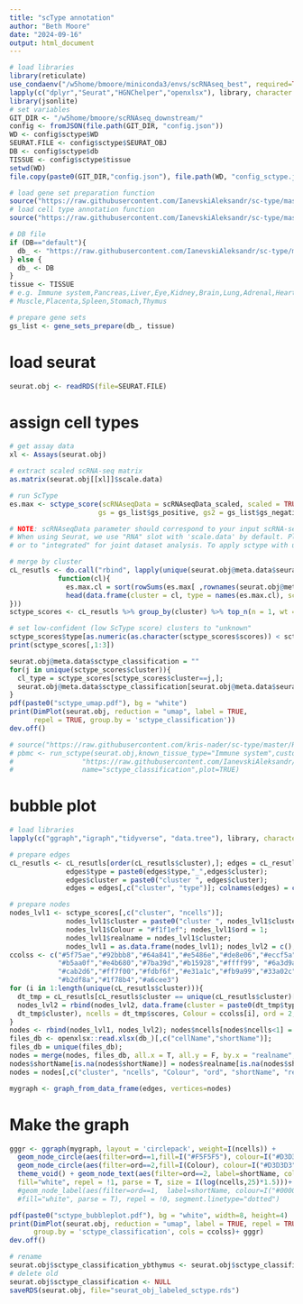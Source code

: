 ```yaml
---
title: "scType annotation"
author: "Beth Moore"
date: "2024-09-16"
output: html_document
---
```

```r
# load libraries
library(reticulate)
use_condaenv("/w5home/bmoore/miniconda3/envs/scRNAseq_best", required=TRUE)
lapply(c("dplyr","Seurat","HGNChelper","openxlsx"), library, character.only = T)
library(jsonlite)
# set variables
GIT_DIR <- "/w5home/bmoore/scRNAseq_downstream/"
config <- fromJSON(file.path(GIT_DIR, "config.json"))
WD <- config$sctype$WD
SEURAT.FILE <- config$sctype$SEURAT_OBJ
DB <- config$sctype$db
TISSUE <- config$sctype$tissue
setwd(WD)
file.copy(paste0(GIT_DIR,"config.json"), file.path(WD, "config_sctype.json"))
```
```r
# load gene set preparation function
source("https://raw.githubusercontent.com/IanevskiAleksandr/sc-type/master/R/gene_sets_prepare.R")
# load cell type annotation function
source("https://raw.githubusercontent.com/IanevskiAleksandr/sc-type/master/R/sctype_score_.R")
```
```r
# DB file
if (DB=="default"){
  db_ <- "https://raw.githubusercontent.com/IanevskiAleksandr/sc-type/master/ScTypeDB_full.xlsx"
} else {
  db_ <- DB
}
tissue <- TISSUE 
# e.g. Immune system,Pancreas,Liver,Eye,Kidney,Brain,Lung,Adrenal,Heart,Intestine,
# Muscle,Placenta,Spleen,Stomach,Thymus

# prepare gene sets
gs_list <- gene_sets_prepare(db_, tissue)
```
# load seurat
```r
seurat.obj <- readRDS(file=SEURAT.FILE)
```
# assign cell types
```r
# get assay data
xl <- Assays(seurat.obj)

# extract scaled scRNA-seq matrix
as.matrix(seurat.obj[[xl]]$scale.data) 

# run ScType
es.max <- sctype_score(scRNAseqData = scRNAseqData_scaled, scaled = TRUE, 
                      gs = gs_list$gs_positive, gs2 = gs_list$gs_negative)

# NOTE: scRNAseqData parameter should correspond to your input scRNA-seq matrix. For raw (unscaled) count matrix set scaled = FALSE
# When using Seurat, we use "RNA" slot with 'scale.data' by default. Please change "RNA" to "SCT" for sctransform-normalized data,
# or to "integrated" for joint dataset analysis. To apply sctype with unscaled data, use e.g. pbmc[["RNA"]]$counts or pbmc[["RNA"]]@counts, with scaled set to FALSE.

# merge by cluster
cL_resutls <- do.call("rbind", lapply(unique(seurat.obj@meta.data$seurat_clusters), 
            function(cl){
              es.max.cl = sort(rowSums(es.max[ ,rownames(seurat.obj@meta.data[seurat.obj@meta.data$seurat_clusters==cl, ])]), decreasing = !0)
              head(data.frame(cluster = cl, type = names(es.max.cl), scores = es.max.cl, ncells = sum(seurat.obj@meta.data$seurat_clusters==cl)), 10)
}))
sctype_scores <- cL_resutls %>% group_by(cluster) %>% top_n(n = 1, wt = scores)  

# set low-confident (low ScType score) clusters to "unknown"
sctype_scores$type[as.numeric(as.character(sctype_scores$scores)) < sctype_scores$ncells/4] <- "Unknown"
print(sctype_scores[,1:3])
```
```r
seurat.obj@meta.data$sctype_classification = ""
for(j in unique(sctype_scores$cluster)){
  cl_type = sctype_scores[sctype_scores$cluster==j,]; 
  seurat.obj@meta.data$sctype_classification[seurat.obj@meta.data$seurat_clusters == j]= as.character(cl_type$type[1])
}
pdf(paste0("sctype_umap.pdf"), bg = "white")
print(DimPlot(seurat.obj, reduction = "umap", label = TRUE,
      repel = TRUE, group.by = 'sctype_classification'))
dev.off()
```
```r
# source("https://raw.githubusercontent.com/kris-nader/sc-type/master/R/sctype_wrapper.R"); 
# pbmc <- run_sctype(seurat.obj,known_tissue_type="Immune system",custom_marker_file=
#                 "https://raw.githubusercontent.com/IanevskiAleksandr/sc-type/master/ScTypeDB_full.xlsx",
#                 name="sctype_classification",plot=TRUE)
```
# bubble plot
```r
# load libraries
lapply(c("ggraph","igraph","tidyverse", "data.tree"), library, character.only = T)

# prepare edges
cL_resutls <- cL_resutls[order(cL_resutls$cluster),]; edges = cL_resutls; 
              edges$type = paste0(edges$type,"_",edges$cluster); 
              edges$cluster = paste0("cluster ", edges$cluster); 
              edges = edges[,c("cluster", "type")]; colnames(edges) = c("from", "to"); rownames(edges) <- NULL

# prepare nodes
nodes_lvl1 <- sctype_scores[,c("cluster", "ncells")]; 
              nodes_lvl1$cluster = paste0("cluster ", nodes_lvl1$cluster); 
              nodes_lvl1$Colour = "#f1f1ef"; nodes_lvl1$ord = 1; 
              nodes_lvl1$realname = nodes_lvl1$cluster; 
              nodes_lvl1 = as.data.frame(nodes_lvl1); nodes_lvl2 = c(); 
ccolss <- c("#5f75ae","#92bbb8","#64a841","#e5486e","#de8e06","#eccf5a",
            "#b5aa0f","#e4b680","#7ba39d","#b15928","#ffff99", "#6a3d9a",
            "#cab2d6","#ff7f00","#fdbf6f","#e31a1c","#fb9a99","#33a02c",
            "#b2df8a","#1f78b4","#a6cee3")
for (i in 1:length(unique(cL_resutls$cluster))){
  dt_tmp = cL_resutls[cL_resutls$cluster == unique(cL_resutls$cluster)[i], ]; 
  nodes_lvl2 = rbind(nodes_lvl2, data.frame(cluster = paste0(dt_tmp$type,"_",
  dt_tmp$cluster), ncells = dt_tmp$scores, Colour = ccolss[i], ord = 2, realname = dt_tmp$type))
}
nodes <- rbind(nodes_lvl1, nodes_lvl2); nodes$ncells[nodes$ncells<1] = 1;
files_db <- openxlsx::read.xlsx(db_)[,c("cellName","shortName")]; 
files_db = unique(files_db); 
nodes = merge(nodes, files_db, all.x = T, all.y = F, by.x = "realname", by.y = "cellName", sort = F)
nodes$shortName[is.na(nodes$shortName)] = nodes$realname[is.na(nodes$shortName)]; 
nodes = nodes[,c("cluster", "ncells", "Colour", "ord", "shortName", "realname")]

mygraph <- graph_from_data_frame(edges, vertices=nodes)
```
# Make the graph
```r
gggr <- ggraph(mygraph, layout = 'circlepack', weight=I(ncells)) + 
  geom_node_circle(aes(filter=ord==1,fill=I("#F5F5F5"), colour=I("#D3D3D3")), alpha=0.9) +
  geom_node_circle(aes(filter=ord==2,fill=I(Colour), colour=I("#D3D3D3")), alpha=0.9) +
  theme_void() + geom_node_text(aes(filter=ord==2, label=shortName, colour=I("#000000"), 
  fill="white", repel = !1, parse = T, size = I(log(ncells,25)*1.5)))+ NoLegend() 
  #geom_node_label(aes(filter=ord==1,  label=shortName, colour=I("#000000"), size = I(2), 
  #fill="white", parse = T), repel = !0, segment.linetype="dotted")

pdf(paste0("sctype_bubbleplot.pdf"), bg = "white", width=8, height=4)  
print(DimPlot(seurat.obj, reduction = "umap", label = TRUE, repel = TRUE, 
      group.by = 'sctype_classification', cols = ccolss)+ gggr)
dev.off()
```
```r
# rename
seurat.obj$sctype_classification_ybthymus <- seurat.obj$sctype_classification
# delete old
seurat.obj$sctype_classification <- NULL
saveRDS(seurat.obj, file="seurat_obj_labeled_sctype.rds")
```